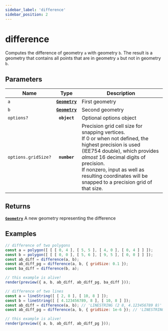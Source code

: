 ```yaml
---
sidebar_label: 'difference'
sidebar_position: 2
---
```


# difference

Computes the difference of geometry `a` with geometry `b`.
The result is a geometry that contains all points that are in
geometry `a` but not in geometry `b`.

## Parameters

| Name | Type | Description |
| --- | :-: | --- |
| `a` | [**`Geometry`**](../types/Geometry/index.mdx) | First geometry |
| `b` | [**`Geometry`**](../types/Geometry/index.mdx) | Second geometry |
| `options?` | **`object`** | Optional options object |
| `options.gridSize?` | **`number`** | Precision grid cell size for snapping vertices. <br/> If 0 or when not defined, the highest precision is used (IEE754 double), which provides _almost_ 16 decimal digits of precision. <br/> If nonzero, input as well as resulting coordinates will be snapped to a precision grid of that size. |

## Returns

[**`Geometry`**](../types/Geometry/index.mdx) A new geometry representing the difference

## Examples

```js live noInline
// difference of two polygons
const a = polygon([ [ [ 0, 4 ], [ 5, 5 ], [ 4, 0 ], [ 0, 4 ] ] ]);
const b = polygon([ [ [ 0, 0 ], [ 5, 6 ], [ 9, 5 ], [ 0, 0 ] ] ]);
const ab_diff = difference(a, b);
const ab_diff_pg = difference(a, b, { gridSize: 0.1 });
const ba_diff = difference(b, a);

// this example is alive!
render(preview({ a, b, ab_diff, ab_diff_pg, ba_diff }));
```

```js live noInline
// difference of two lines
const a = lineString([ [ 2, 8 ], [ 10, 8 ] ]);
const b = lineString([ [ 4.123456789, 8 ], [ 10, 8 ] ]);
const ab_diff = difference(a, b); // 'LINESTRING (2 8, 4.123456789 8)'
const ab_diff_pg = difference(a, b, { gridSize: 1e-6 }); // 'LINESTRING (2 8, 4.123457 8)'

// this example is alive!
render(preview({ a, b, ab_diff, ab_diff_pg }));
```

